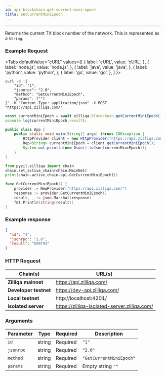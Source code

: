 ```yaml
---
id: api-blockchain-get-current-mini-epoch
title: GetCurrentMiniEpoch
---
```


---

Returns the current TX block number of the network. This is represented as a `String`.

### Example Request


<Tabs
  defaultValue="cURL"
  values={[
    { label: 'cURL', value: 'cURL', },
    { label: 'node.js', value: 'node.js', },
    { label: 'java', value: 'java', },
    { label: 'python', value: 'python', },
    { label: 'go', value: 'go', },
  ]
}>

<TabItem value="cURL">

```shell
curl -d '{
    "id": "1",
    "jsonrpc": "2.0",
    "method": "GetCurrentMiniEpoch",
    "params": [""]
}' -H "Content-Type: application/json" -X POST "https://api.zilliqa.com/"
```

</TabItem>
<TabItem value="node.js">

```js
const currentMiniEpoch = await zilliqa.blockchain.getCurrentMiniEpoch();
console.log(currentMiniEpoch.result);
```

</TabItem>
<TabItem value="java">

```java
public class App {
    public static void main(String[] args) throws IOException {
        HttpProvider client = new HttpProvider("https://api.zilliqa.com/");
        Rep<String> currentMiniEpoch = client.getCurrentMiniEpoch();
        System.out.println(new Gson().toJson(currentMiniEpoch));
    }
}
```

</TabItem>
<TabItem value="python">

```python
from pyzil.zilliqa import chain
chain.set_active_chain(chain.MainNet)
print(chain.active_chain.api.GetCurrentMiniEpoch())
```

</TabItem>

<TabItem value="go">

```go
func GetCurrentMiniEpoch() {
	provider := NewProvider("https://api.zilliqa.com/")
	response := provider.GetCurrentMiniEpoch()
	result, _ := json.Marshal(response)
	fmt.Println(string(result))
}
```

</TabItem>
</Tabs>

### Example response

```json
{
  "id": "1",
  "jsonrpc": "2.0",
  "result": "589793"
}
```

### HTTP Request

| Chain(s)              | URL(s)                                       |
| --------------------- | -------------------------------------------- |
| **Zilliqa mainnet**   | https://api.zilliqa.com/                     |
| **Developer testnet** | https://dev-api.zilliqa.com/                 |
| **Local testnet**     | http://localhost:4201/                       |
| **Isolated server**   | https://zilliqa-isolated-server.zilliqa.com/ |

### Arguments

| Parameter | Type   | Required | Description             |
| --------- | ------ | -------- | ----------------------- |
| `id`      | string | Required | `"1"`                   |
| `jsonrpc` | string | Required | `"2.0"`                 |
| `method`  | string | Required | `"GetCurrentMiniEpoch"` |
| `params`  | string | Required | Empty string `""`       |
